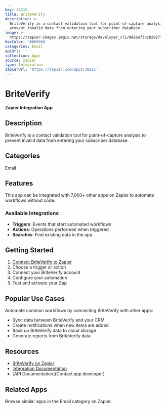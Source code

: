 ```yaml
---
key: 38215
title: BriteVerify
description: >-
  BriteVerify is a contact validation tool for point-of-capture analysis to
  prevent invalid data from entering your subscriber database.
image: >-
  https://zapier-images.imgix.net/storage/developer_cli/8d28af3bc82827f511602d26f39da424.png?auto=format%2Ccompress&ixlib=python-3.0.0&q=50
hexColor: '#000000'
categories: Email
apiUrl: ''
collection: Apps
source: zapier
type: Integration
zapierUrl: 'https://zapier.com/apps/38215'
---
```

# BriteVerify

**Zapier Integration App**

## Description

BriteVerify is a contact validation tool for point-of-capture analysis to prevent invalid data from entering your subscriber database.

## Categories

Email

## Features

This app can be integrated with 7,000+ other apps on Zapier to automate workflows without code.

### Available Integrations

- **Triggers**: Events that start automated workflows
- **Actions**: Operations performed when triggered
- **Searches**: Find existing data in the app

## Getting Started

1. [Connect BriteVerify to Zapier](https://zapier.com/apps/38215)
2. Choose a trigger or action
3. Connect your BriteVerify account
4. Configure your automation
5. Test and activate your Zap

## Popular Use Cases

Automate common workflows by connecting BriteVerify with other apps:

- Sync data between BriteVerify and your CRM
- Create notifications when new items are added
- Back up BriteVerify data to cloud storage
- Generate reports from BriteVerify data

## Resources

- [BriteVerify on Zapier](https://zapier.com/apps/38215)
- [Integration Documentation](https://zapier.com/apps/38215/integrations)
- [API Documentation](Contact app developer)

## Related Apps

Browse similar apps in the Email category on Zapier.
